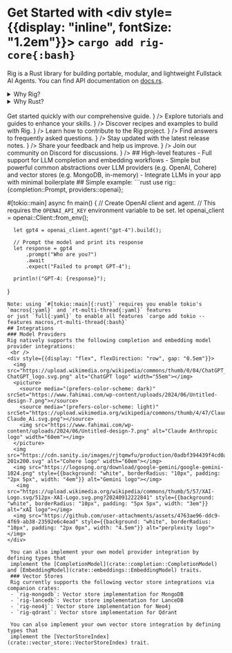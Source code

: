 
# Get Started with <div style={{display: "inline", fontSize: "1.2em"}}> `cargo add rig-core{:bash}` </div>
Rig is a Rust library for building portable, modular, and lightweight Fullstack AI Agents. You can find API documentation on [docs.rs](https://docs.rs/rig-core).

<details>
<summary>
Why Rig?
</summary>
Rig is a Rust library for building portable, modular, and lightweight Fullstack AI Agents. You can find API documentation on [docs.rs](https://docs.rs/rig-core).
</details>

<details>
<summary>
Why Rust?
</summary>
// TODO: Add content and embed
https://benjdd.com/languages/

</details>

<br />
<Cards>
  <Cards.Card id="card"
    title="🚀 Quick Start Guide"
    href="/docs/quickstart"
    children={    <div style={{ fontSize: '0.9em', color: '#666', whiteSpace: 'normal', wordWrap: 'break-word' }}>
        Get started quickly with our comprehensive guide.
        </div>
    }
  />
  <Cards.Card id="card"
    title="🪜 Tutorials & Guides"
    href="/guides"
    children={    <div style={{ fontSize: '0.9em', color: '#666', whiteSpace: 'normal', wordWrap: 'break-word' }}>
      Explore tutorials and guides to enhance your skills.
    </div>
  }
  />
  <Cards.Card
    title="🍳 Cookbook (Build with Rig)"
    href="/docs/cookbook"
    children={    <div style={{ fontSize: '0.9em', color: '#666', whiteSpace: 'normal', wordWrap: 'break-word' }}>
      Discover recipes and examples to build with Rig.
    </div>
  }
  />
  <Cards.Card
    title="🤝 Contributing"
    href="/docs/contributing"
    children={    <div style={{ fontSize: '0.9em', color: '#666', whiteSpace: 'normal', wordWrap: 'break-word' }}>
      Learn how to contribute to the Rig project.
    </div>
  }
  />
  <Cards.Card
    title="❓ FAQs"
    href="/docs/faq"
    children={    <div style={{ fontSize: '0.9em', color: '#666', whiteSpace: 'normal', wordWrap: 'break-word' }}>
      Find answers to frequently asked questions.
    </div>
  }
  />
  <Cards.Card
    title="🔖 Release Notes"
    href="/docs/release-notes"
    children={    <div style={{ fontSize: '0.9em', color: '#666', whiteSpace: 'normal', wordWrap: 'break-word' }}>
      Stay updated with the latest release notes.
    </div>
  }
  />
  <Cards.Card
    title="💬 Feedback"
    href="/docs/feedback"
    children={    <div style={{ fontSize: '0.9em', color: '#666', whiteSpace: 'normal', wordWrap: 'break-word' }}>
      Share your feedback and help us improve.
    </div>
  }
  />
  <Cards.Card
    title="👥 Join the Discord"
    href="https://discord.gg/playgrounds"
    children={    <div style={{ fontSize: '0.9em', color: '#666', whiteSpace: 'normal', wordWrap: 'break-word' }}>
      Join our community on Discord for discussions.
    </div>
  }
  />
</Cards>
## High-level features
 - Full support for LLM completion and embedding workflows
 - Simple but powerful common abstractions over LLM providers (e.g. OpenAI, Cohere) and vector stores (e.g. MongoDB, in-memory)
 - Integrate LLMs in your app with minimal boilerplate
## Simple example:
```rust
  use rig::{completion::Prompt, providers::openai};

  #[tokio::main]
  async fn main() {
      // Create OpenAI client and agent.
      // This requires the `OPENAI_API_KEY` environment variable to be set.
      let openai_client = openai::Client::from_env();

      let gpt4 = openai_client.agent("gpt-4").build();

      // Prompt the model and print its response
      let response = gpt4
          .prompt("Who are you?")
          .await
          .expect("Failed to prompt GPT-4");

      println!("GPT-4: {response}");
  }
```
Note: using `#[tokio::main]{:rust}` requires you enable tokio's `macros{:yaml}` and `rt-multi-thread{:yaml}` features
or just `full{:yaml}` to enable all features `cargo add tokio --features macros,rt-multi-thread{:bash}`
## Integrations
### Model Providers
Rig natively supports the following completion and embedding model provider integrations:
 <br />
<div style={{display: "flex", flexDirection: "row", gap: "0.5em"}}>
  <img src="https://upload.wikimedia.org/wikipedia/commons/thumb/0/04/ChatGPT_logo.svg/1024px-ChatGPT_logo.svg.png" alt="ChatGPT logo" width="55em"></img>
  <picture>
    <source media="(prefers-color-scheme: dark)" srcSet="https://www.fahimai.com/wp-content/uploads/2024/06/Untitled-design-7.png"></source>
    <source media="(prefers-color-scheme: light)" srcSet="https://upload.wikimedia.org/wikipedia/commons/thumb/4/47/Claude_Ai.svg/1024px-Claude_Ai.svg.png"></source>
    <img src="https://www.fahimai.com/wp-content/uploads/2024/06/Untitled-design-7.png" alt="Claude Anthropic logo" width="60em"></img>
  </picture>
  <img src="https://cdn.sanity.io/images/rjtqmwfu/production/0adbf394439f4cd0ab8b5b3b6fe1da10c8099024-201x200.svg" alt="Cohere logo" width="60em"></img>
  <img src="https://logospng.org/download/google-gemini/google-gemini-1024.png" style={{background: "white", borderRadius: "10px", padding: "2px 5px", width: "4em"}} alt="Gemini logo"></img>
   <img src="https://upload.wikimedia.org/wikipedia/commons/thumb/5/57/XAI-Logo.svg/512px-XAI-Logo.svg.png?20240912222841" style={{background: "white", borderRadius: "10px", padding: "5px 5px", width: "3em"}} alt="xAI logo"></img>
  <img src="https://github.com/user-attachments/assets/4763ae96-ddc9-4f69-ab38-23592e6c4ead" style={{background: "white", borderRadius: "10px", padding: "2px 0px", width: "4.5em"}} alt="perplexity logo"></img>
</div>

 You can also implement your own model provider integration by defining types that
 implement the [CompletionModel](crate::completion::CompletionModel) and [EmbeddingModel](crate::embeddings::EmbeddingModel) traits.
 ### Vector Stores
 Rig currently supports the following vector store integrations via companion crates:
 - `rig-mongodb`: Vector store implementation for MongoDB
 - `rig-lancedb`: Vector store implementation for LanceDB
 - `rig-neo4j`: Vector store implementation for Neo4j
 - `rig-qdrant`: Vector store implementation for Qdrant

 You can also implement your own vector store integration by defining types that
 implement the [VectorStoreIndex](crate::vector_store::VectorStoreIndex) trait.